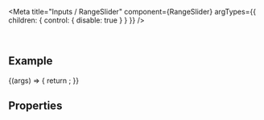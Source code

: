 
<Meta
  title="Inputs / RangeSlider"
  component={RangeSlider}
  argTypes={{
    children: { control: { disable: true } }
  }}
/>

<DocsHeader since="0.13.0" />

<br />

## Example

<Canvas>
  <Story name="Default">
    {(args) => {
      return <RangeSlider {...args} />;
    }}
  </Story>
</Canvas>

## Properties

<ArgsTableWithNote story="." />

<Description />

<Footer />
